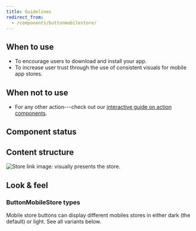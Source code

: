 ```yaml
---
title: Guidelines
redirect_from:
  - /components/buttonmobilestore/
---
```


<ReactExample exampleId="ButtonMobileStore-default" />

## When to use

- To encourage users to download and install your app.
- To increase user trust through the use of consistent visuals for mobile app stores.

## When not to use

- For any other action---check out our [interactive guide on action components](/guides/using-button-type-components/).

## Component status

<ComponentStatus component="ButtonMobileStore" />

## Content structure

![Store link image: visually presents the store.](fileId:4QJZqvBvRrLu6t9mwObCkA;nodeId:762%3A320)

## Look & feel

### ButtonMobileStore types

Mobile store buttons can display different mobiles stores
in either dark (the default) or light.
See all variants below.

<ReactExample exampleId="ButtonMobileStore-types" />
